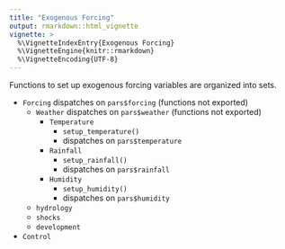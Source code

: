 ```yaml
---
title: "Exogenous Forcing"
output: rmarkdown::html_vignette
vignette: >
  %\VignetteIndexEntry{Exogenous Forcing}
  %\VignetteEngine{knitr::rmarkdown}
  %\VignetteEncoding{UTF-8}
---
```


Functions to set up exogenous forcing variables are organized into sets. 

+ `Forcing` dispatches on `pars$forcing` (functions not exported)
    - `Weather` dispatches on `pars$weather` (functions not exported)
        - `Temperature` 
            - `setup_temperature()`
            - dispatches on `pars$temperature` 
        - `Rainfall`
            - `setup_rainfall()` 
            - dispatches on `pars$rainfall`
        - `Humidity`
            - `setup_humidity()` 
            - dispatches on `pars$humidity`
    - `hydrology`
    - `shocks`
    - `development`

+ `Control`
